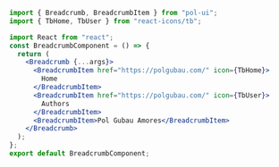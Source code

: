 ```jsx
import { Breadcrumb, BreadcrumbItem } from "pol-ui";
import { TbHome, TbUser } from "react-icons/tb";

import React from "react";
const BreadcrumbComponent = () => {
  return (
    <Breadcrumb {...args}>
      <BreadcrumbItem href="https://polgubau.com/" icon={TbHome}>
        Home
      </BreadcrumbItem>
      <BreadcrumbItem href="https://polgubau.com/" icon={TbUser}>
        Authors
      </BreadcrumbItem>
      <BreadcrumbItem>Pol Gubau Amores</BreadcrumbItem>
    </Breadcrumb>
  );
};
export default BreadcrumbComponent;
```
